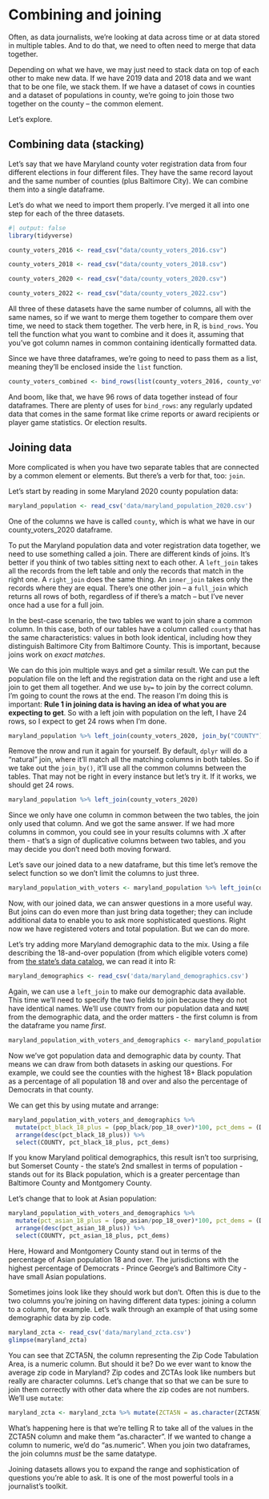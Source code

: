 # Combining and joining

Often, as data journalists, we're looking at data across time or at data stored in multiple tables. And to do that, we need to often need to merge that data together.

Depending on what we have, we may just need to stack data on top of each other to make new data. If we have 2019 data and 2018 data and we want that to be one file, we stack them. If we have a dataset of cows in counties and a dataset of populations in county, we're going to join those two together on the county -- the common element.

Let's explore.

## Combining data (stacking)

Let's say that we have Maryland county voter registration data from four different elections in four different files. They have the same record layout and the same number of counties (plus Baltimore City). We can combine them into a single dataframe.

Let's do what we need to import them properly. I've merged it all into one step for each of the three datasets.

```r
#| output: false
library(tidyverse)
```

```r
county_voters_2016 <- read_csv("data/county_voters_2016.csv")
```

```r
county_voters_2018 <- read_csv("data/county_voters_2018.csv")
```

```r
county_voters_2020 <- read_csv("data/county_voters_2020.csv")
```

```r
county_voters_2022 <- read_csv("data/county_voters_2022.csv")
```

All three of these datasets have the same number of columns, all with the same names, so if we want to merge them together to compare them over time, we need to stack them together. The verb here, in R, is `bind_rows`. You tell the function what you want to combine and it does it, assuming that you've got column names in common containing identically formatted data.

Since we have three dataframes, we're going to need to pass them as a list, meaning they'll be enclosed inside the `list` function.

```r
county_voters_combined <- bind_rows(list(county_voters_2016, county_voters_2018, county_voters_2020, county_voters_2022))
```

And boom, like that, we have 96 rows of data together instead of four dataframes. There are plenty of uses for `bind_rows`: any regularly updated data that comes in the same format like crime reports or award recipients or player game statistics. Or election results.

## Joining data

More complicated is when you have two separate tables that are connected by a common element or elements. But there's a verb for that, too: `join`.

Let's start by reading in some Maryland 2020 county population data:

```r
maryland_population <- read_csv('data/maryland_population_2020.csv')
```

One of the columns we have is called `county`, which is what we have in our county_voters_2020 dataframe.

To put the Maryland population data and voter registration data together, we need to use something called a join. There are different kinds of joins. It's better if you think of two tables sitting next to each other. A `left_join` takes all the records from the left table and only the records that match in the right one. A `right_join` does the same thing. An `inner_join` takes only the records where they are equal. There's one other join -- a `full_join` which returns all rows of both, regardless of if there's a match -- but I've never once had a use for a full join.

In the best-case scenario, the two tables we want to join share a common column. In this case, both of our tables have a column called `county` that has the same characteristics: values in both look identical, including how they distinguish Baltimore City from Baltimore County. This is important, because joins work on _exact matches_.

We can do this join multiple ways and get a similar result. We can put the population file on the left and the registration data on the right and use a left join to get them all together. And we use `by=` to join by the correct column. I'm going to count the rows at the end. The reason I'm doing this is important: **Rule 1 in joining data is having an idea of what you are expecting to get**. So with a left join with population on the left, I have 24 rows, so I expect to get 24 rows when I'm done.

```r
maryland_population %>% left_join(county_voters_2020, join_by("COUNTY")) %>% nrow()
```

Remove the nrow and run it again for yourself. By default, `dplyr` will do a "natural" join, where it'll match all the matching columns in both tables. So if we take out the `join_by()`, it'll use all the common columns between the tables. That may not be right in every instance but let's try it. If it works, we should get 24 rows.

```r
maryland_population %>% left_join(county_voters_2020)
```

Since we only have one column in common between the two tables, the join only used that column. And we got the same answer. If we had more columns in common, you could see in your results columns with .X after them - that's a sign of duplicative columns between two tables, and you may decide you don't need both moving forward.

Let's save our joined data to a new dataframe, but this time let's remove the select function so we don't limit the columns to just three.

```r
maryland_population_with_voters <- maryland_population %>% left_join(county_voters_2020)
```

Now, with our joined data, we can answer questions in a more useful way. But joins can do even more than just bring data together; they can include additional data to enable you to ask more sophisticated questions. Right now we have registered voters and total population. But we can do more.

Let's try adding more Maryland demographic data to the mix. Using a file describing the 18-and-over population (from which eligible voters come) from [the state's data catalog](https://planning.maryland.gov/MSDC/Pages/census/Census2020/pL_2020redistricting.aspx), we can read it into R:

```r
maryland_demographics <- read_csv('data/maryland_demographics.csv')
```

Again, we can use a `left_join` to make our demographic data available. This time we'll need to specify the two fields to join because they do not have identical names. We'll use `COUNTY` from our population data and `NAME` from the demographic data, and the order matters - the first column is from the dataframe you name _first_.

```r
maryland_population_with_voters_and_demographics <- maryland_population_with_voters %>% left_join(maryland_demographics, join_by(COUNTY == NAME))
```

Now we've got population data and demographic data by county. That means we can draw from both datasets in asking our questions. For example, we could see the counties with the highest 18+ Black population as a percentage of all population 18 and over and also the percentage of Democrats in that county.

We can get this by using mutate and arrange:

```r
maryland_population_with_voters_and_demographics %>%
  mutate(pct_black_18_plus = (pop_black/pop_18_over)*100, pct_dems = (DEM/TOTAL)*100) %>%
  arrange(desc(pct_black_18_plus)) %>%
  select(COUNTY, pct_black_18_plus, pct_dems)
```

If you know Maryland political demographics, this result isn't too surprising, but Somerset County - the state's 2nd smallest in terms of population - stands out for its Black population, which is a greater percentage than Baltimore County and Montgomery County.

Let's change that to look at Asian population:

```r
maryland_population_with_voters_and_demographics %>%
  mutate(pct_asian_18_plus = (pop_asian/pop_18_over)*100, pct_dems = (DEM/TOTAL)*100) %>%
  arrange(desc(pct_asian_18_plus)) %>%
  select(COUNTY, pct_asian_18_plus, pct_dems)
```

Here, Howard and Montgomery County stand out in terms of the percentage of Asian population 18 and over. The jurisdictions with the highest percentage of Democrats - Prince George's and Baltimore City - have small Asian populations.

Sometimes joins look like they should work but don't. Often this is due to the two columns you're joining on having different data types: joining a <chr> column to a <dbl> column, for example. Let's walk through an example of that using some demographic data by zip code.

```r
maryland_zcta <- read_csv('data/maryland_zcta.csv')
glimpse(maryland_zcta)
```
You can see that ZCTA5N, the column representing the Zip Code Tabulation Area, is a numeric column. But should it be? Do we ever want to know the average zip code in Maryland? Zip codes and ZCTAs look like numbers but really are character columns. Let's change that so that we can be sure to join them correctly with other data where the zip codes are not numbers. We'll use `mutate`:

```r
maryland_zcta <- maryland_zcta %>% mutate(ZCTA5N = as.character(ZCTA5N))
```

What's happening here is that we're telling R to take all of the values in the ZCTA5N column and make them "as.character". If we wanted to change a column to numeric, we'd do "as.numeric". When you join two dataframes, the join columns _must_ be the same datatype.

Joining datasets allows you to expand the range and sophistication of questions you're able to ask. It is one of the most powerful tools in a journalist's toolkit.
